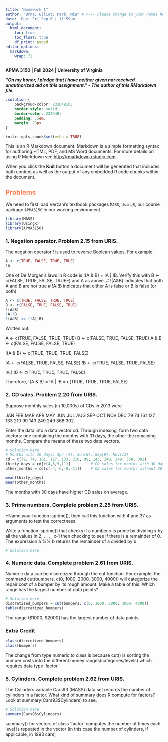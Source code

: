 ---
title: "Homework 1"
author: "Brna, Elliot; Park, Mia" # <--- Please change to your names here, format: "LastName, FirstName"
date: 'Due: Fri Sep 6 | 11:59pm'
output:
  html_document:
    toc: true
    toc_float: true
    df_print: paged
editor_options: 
  markdown: 
    wrap: 72
---

**APMA 3150 \| Fall 2024 \| University of Virginia**

***"On my honor, I pledge that I have neither given nor received unauthorized aid on this assignment." - The author of this RMarkdown file.***

<!--- Solution Region --->

```{css solution-region, echo=FALSE}
.solution {
    backgroud-color: 232D4B10;
    border-style: solid;
    border-color: 232D4B;
    padding: .5em;
    margin: 20px
}
```

```{r setup, include=FALSE}
knitr::opts_chunk$set(echo = TRUE)
```

This is an R Markdown document. Markdown is a simple formatting syntax for authoring HTML, PDF, and MS Word documents. For more details on using R Markdown see <http://rmarkdown.rstudio.com>.

When you click the **Knit** button a document will be generated that includes both content as well as the output of any embedded R code chunks within the document.


## [Problems]{style="color:#FF7F50"}

We need to first load Verzani's textbook packages `MASS`, `UsingR`, our course package `APMA3150` in our working environment. 
```{r message=FALSE}
library(MASS)
library(UsingR)
library(APMA3150)
```

### 1. Negation operator. Problem 2.15 from URIS.
The negation operator ! is used to reverse Boolean values. For example:
```{r}
A <- c(TRUE, FALSE, TRUE, TRUE)
!A
```
One of De Morgan's laws in R code is !(A & B) = !A | !B. Verify this with B  <- c(FALSE, TRUE, FALSE, TRUEE) and A as above.
# !(A&B) indicates that both A and B are not true
# !A|!B indicates that either A is false or B is false (or both)
```{r}
A <- c(TRUE, FALSE, TRUE, TRUE)
B <- c(FALSE, TRUE, FALSE, TRUE)
!(A&B)
!A|!B
!(A&B) == (!A|!B)
```
Written out:

A <- c(TRUE, FALSE, TRUE, TRUE)
B <- c(FALSE, TRUE, FALSE, TRUE)
A & B <- c(FALSE, FALSE, FALSE, TRUE)

!(A & B) <- c(TRUE, TRUE, TRUE, FALSE) 

!A <- c(FALSE, TRUE, FALSE, FALSE)
!B <- c(TRUE, FALSE, TRUE, FALSE)

!A | !B <- c(TRUE, TRUE, TRUE, FALSE)

Therefore, !(A & B) = !A | !B = c(TRUE, TRUE, TRUE, FALSE)

### 2. CD sales. Problem 2.20 from URIS.
Suppose monthly sales (in 10,000s) of CDs in 2013 were

JAN FEB MAR APR MAY JUN JUL AUG SEP OCT NOV DEC
79  74  161 127 133 210 99  143 249 249 368 302

Enter the data into a data vector cd. Through indexing, form two data vectors: one containing the months with 31 days, the other the remaining months. Compare the means of these two data vectors.
```{r}
# Solution here.
# Months with 30 days: Apr (4), Jun(6), Sep(9), Nov(11)
cd = c(79, 74, 161, 127, 133, 210, 99, 143, 249, 249, 368, 302)
thirty_days = cd[c(4,6,9,11)]         # CD sales for months with 30 days
other_months = cd[c(-4,-6,-9,-11)]    # CD sales for months without 30 days

mean(thirty_days)
mean(other_months)
```
The months with 30 days have higher CD sales on average.

### 3. Prime numbers. Complete problem 2.25 from URIS.
*Name your function isprime(), then call this function with 4 and 37 as arguments to test the correctness

Write a function isprime() that checks if a number x is prime by dividing x by all the values in 2, . . . , x-1 then checking to see if there is a remainder of 0. The expression a %% b returns the remainder of a divided by b.
```{r}
# Solution here.

```

### 4. Numeric data. Complete problem 2.61 from URIS.
Numeric data can be discretized through the cut function. For example, the command cut(bumpers, c(0, 1000, 2000, 3000, 4000)) will categorize the repair cost of a bumper by its rough amount. Make a table of this. Which range has the largest number of data points?

```{r}
# Solution here.
discretized_bumpers = cut(bumpers, c(0, 1000, 2000, 3000, 4000))
table(discretized_bumpers)

```
The range ($1000, $2000] has the largest number of data points.

### Extra Credit
```{r}
class(discretized_bumpers)
class(bumpers)
```
The change from type numeric to class is because cut() is sorting the bumper costs into the different money ranges(categories/levels) which requires data type 'factor.'

### 5. Cylinders. Complete problem 2.62 from URIS.
The Cylinders variable Cars93 (MASS) data set records the number of cylinders in a factor. What kind of summary does R compute for factors? Look at summary(Cars93$Cylinders) to see.

```{r}
# Solution here.
summary(Cars93$Cylinders)
```

summary() for vectors of class 'factor' computes the number of times each level is repeated in the vector (in this case the number of cylinders, if applicable, in 1993 cars) 
